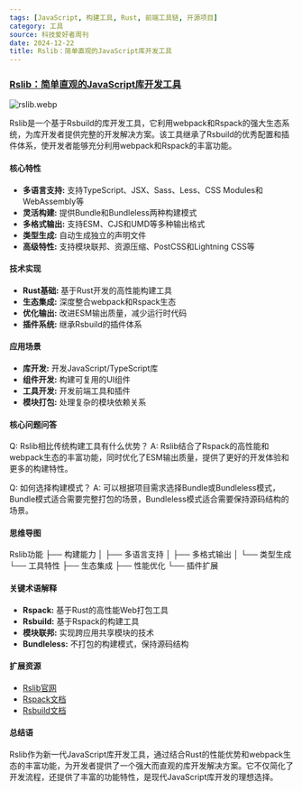 ```yaml
---
tags: [JavaScript, 构建工具, Rust, 前端工具链, 开源项目]
category: 工具
source: 科技爱好者周刊
date: 2024-12-22
title: Rslib：简单直观的JavaScript库开发工具
---
```


### [Rslib：简单直观的JavaScript库开发工具](https://github.com/web-infra-dev/rslib)

![rslib.webp](https://img.mengpeng.tech/i/2024/12/22/6767c1859acc0.webp)

Rslib是一个基于Rsbuild的库开发工具，它利用webpack和Rspack的强大生态系统，为库开发者提供完整的开发解决方案。该工具继承了Rsbuild的优秀配置和插件体系，使开发者能够充分利用webpack和Rspack的丰富功能。

#### 核心特性

- **多语言支持:** 支持TypeScript、JSX、Sass、Less、CSS Modules和WebAssembly等
- **灵活构建:** 提供Bundle和Bundleless两种构建模式
- **多格式输出:** 支持ESM、CJS和UMD等多种输出格式
- **类型生成:** 自动生成独立的声明文件
- **高级特性:** 支持模块联邦、资源压缩、PostCSS和Lightning CSS等

#### 技术实现

- **Rust基础:** 基于Rust开发的高性能构建工具
- **生态集成:** 深度整合webpack和Rspack生态
- **优化输出:** 改进ESM输出质量，减少运行时代码
- **插件系统:** 继承Rsbuild的插件体系

#### 应用场景

- **库开发:** 开发JavaScript/TypeScript库
- **组件开发:** 构建可复用的UI组件
- **工具开发:** 开发前端工具和插件
- **模块打包:** 处理复杂的模块依赖关系

#### 核心问题问答

Q: Rslib相比传统构建工具有什么优势？
A: Rslib结合了Rspack的高性能和webpack生态的丰富功能，同时优化了ESM输出质量，提供了更好的开发体验和更多的构建特性。

Q: 如何选择构建模式？
A: 可以根据项目需求选择Bundle或Bundleless模式，Bundle模式适合需要完整打包的场景，Bundleless模式适合需要保持源码结构的场景。

#### 思维导图
Rslib功能
├── 构建能力
│   ├── 多语言支持
│   ├── 多格式输出
│   └── 类型生成
└── 工具特性
    ├── 生态集成
    ├── 性能优化
    └── 插件扩展

#### 关键术语解释

- **Rspack:** 基于Rust的高性能Web打包工具
- **Rsbuild:** 基于Rspack的构建工具
- **模块联邦:** 实现跨应用共享模块的技术
- **Bundleless:** 不打包的构建模式，保持源码结构

#### 扩展资源

- [Rslib官网](https://lib.rsbuild.dev/)
- [Rspack文档](https://www.rspack.dev/)
- [Rsbuild文档](https://rsbuild.dev/)

#### 总结语

Rslib作为新一代JavaScript库开发工具，通过结合Rust的性能优势和webpack生态的丰富功能，为开发者提供了一个强大而直观的库开发解决方案。它不仅简化了开发流程，还提供了丰富的功能特性，是现代JavaScript库开发的理想选择。 